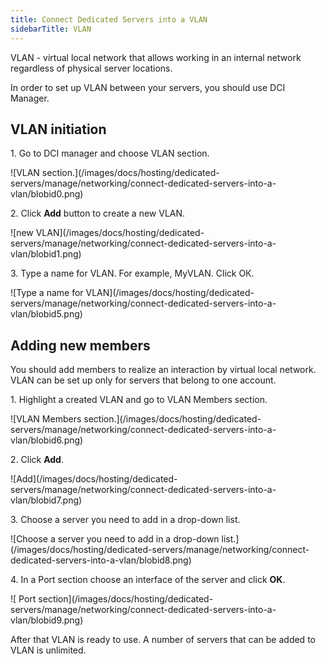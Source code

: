 ---
title: Connect Dedicated Servers into a VLAN
sidebarTitle: VLAN
---

VLAN - virtual local network that allows working in an internal network regardless of physical server locations.

In order to set up VLAN between your servers, you should use DCI Manager.

## VLAN initiation

1\. Go to DCI manager and choose VLAN section.


<Frame>![VLAN section.](/images/docs/hosting/dedicated-servers/manage/networking/connect-dedicated-servers-into-a-vlan/blobid0.png)</Frame>



2\. Click **Add** button to create a new VLAN.


<Frame>![new VLAN](/images/docs/hosting/dedicated-servers/manage/networking/connect-dedicated-servers-into-a-vlan/blobid1.png)</Frame>



3\. Type a name for VLAN. For example, MyVLAN. Click ОК. 


<Frame>![Type a name for VLAN](/images/docs/hosting/dedicated-servers/manage/networking/connect-dedicated-servers-into-a-vlan/blobid5.png)</Frame>



## Adding new members

You should add members to realize an interaction by virtual local network. VLAN can be set up only for servers that belong to one account. 

1\. Highlight a created VLAN and go to VLAN Members section. 


<Frame>![VLAN Members section.](/images/docs/hosting/dedicated-servers/manage/networking/connect-dedicated-servers-into-a-vlan/blobid6.png)</Frame>



2\. Click **Add**. 


<Frame>![Add](/images/docs/hosting/dedicated-servers/manage/networking/connect-dedicated-servers-into-a-vlan/blobid7.png)</Frame>



3\. Choose a server you need to add in a drop-down list. 


<Frame>![Choose a server you need to add in a drop-down list.](/images/docs/hosting/dedicated-servers/manage/networking/connect-dedicated-servers-into-a-vlan/blobid8.png)</Frame>



4\. In a Port section choose an interface of the server and click **OK**. 


<Frame>![ Port section](/images/docs/hosting/dedicated-servers/manage/networking/connect-dedicated-servers-into-a-vlan/blobid9.png)</Frame>



After that VLAN is ready to use. A number of servers that can be added to VLAN is unlimited.